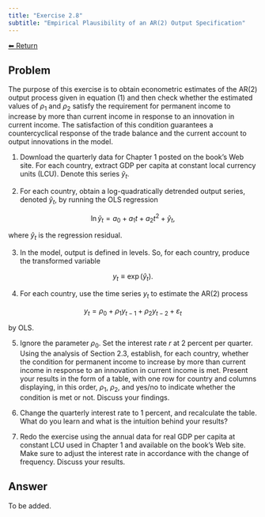 ```yaml
---
title: "Exercise 2.8"
subtitle: "Empirical Plausibility of an AR(2) Output Specification"
---
```

<a class="return-button" href="index.qmd">⬅ Return</a>

## Problem

The purpose of this exercise is to obtain econometric estimates of the AR(2) output process given in equation (1) and then check whether the estimated values of $\rho_1$ and $\rho_2$ satisfy the requirement for permanent income to increase by more than current income in response to an innovation in current income. The satisfaction of this condition guarantees a countercyclical response of the trade balance and the current account to output innovations in the model.

1. Download the quarterly data for Chapter 1 posted on the book’s Web site. For each country, extract GDP per capita at constant local currency units (LCU). Denote this series $\tilde{y}_t$.

2. For each country, obtain a log-quadratically detrended output series, denoted $\hat{y}_t$, by running the OLS regression

$$
\ln \tilde{y}_t = a_0 + a_1 t + a_2 t^2 + \hat{y}_t,
$$

where $\hat{y}_t$ is the regression residual.

3. In the model, output is defined in levels. So, for each country, produce the transformed variable

$$
y_t \equiv \exp(\hat{y}_t).
$$

4. For each country, use the time series $y_t$ to estimate the AR(2) process

$$
y_t = \rho_0 + \rho_1 y_{t-1} + \rho_2 y_{t-2} + \varepsilon_t
$$

by OLS.

5. Ignore the parameter $\rho_0$. Set the interest rate $r$ at 2 percent per quarter. Using the analysis of Section 2.3, establish, for each country, whether the condition for permanent income to increase by more than current income in response to an innovation in current income is met. Present your results in the form of a table, with one row for country and columns displaying, in this order, $\rho_1$, $\rho_2$, and yes/no to indicate whether the condition is met or not. Discuss your findings.

6. Change the quarterly interest rate to 1 percent, and recalculate the table. What do you learn and what is the intuition behind your results?

7. Redo the exercise using the annual data for real GDP per capita at constant LCU used in Chapter 1 and available on the book’s Web site. Make sure to adjust the interest rate in accordance with the change of frequency. Discuss your results.

## Answer

To be added.